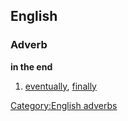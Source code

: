 ==English==

===Adverb===
'''in the end'''

# [[eventually]], [[finally]]

[[Category:English adverbs]]